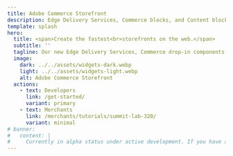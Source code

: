 ```yaml
---
title: Adobe Commerce Storefront
description: Edge Delivery Services, Commerce blocks, and Content blocks define the new Adobe Commerce Storefront.
template: splash
hero:
  title: <span>Create the fastest<br>storefronts on the web.</span>
  subtitle: ''
  tagline: Our new Edge Delivery Services, Commerce drop-in components, and Content blocks are now combined to create the fastest shops on the web. Find out how they can work for you.
  image:
    dark: ../../assets/widgets-dark.webp
    light: ../../assets/widgets-light.webp
    alt: Adobe Commerce Storefront
  actions:
    - text: Developers
      link: /get-started/
      variant: primary
    - text: Merchants
      link: /merchants/tutorials/summit-lab-320/
      variant: minimal
# banner:
#   content: |
#     Currently in alpha status under active development. If you have any questions, please visit our href="https://discord.gg/xxVR2R3rRn"> Edge Delivery Discord server</a>.
---
```



<CardGrid>
  <LinkCard
    icon="seti:json"
    title="Developers"
    description="Learn how to develop and configure Commerce Storefronts powered by Edge Delivery Services."
    link="/get-started/"
  />
  <LinkCard
    icon="seti:svg"
    title="Merchants"
    description="Learn how to create content and campaigns in Commerce Storefronts powered by Edge Delivery Services."
    link="/merchants/tutorials/summit-lab-320/"
  />
  <LinkCard
    icon="seti:video"
    title="Videos"
    description="Watch and learn how to build your storefront with drop-in components and customizations"
    link="/videos/"
  />
  <LinkCard
    icon="laptop"
    title="Playgrounds"
    description="Get hands-on experience for developing Commerce Storefronts"
    link="/playgrounds/commerce-services/"
  />
</CardGrid>
